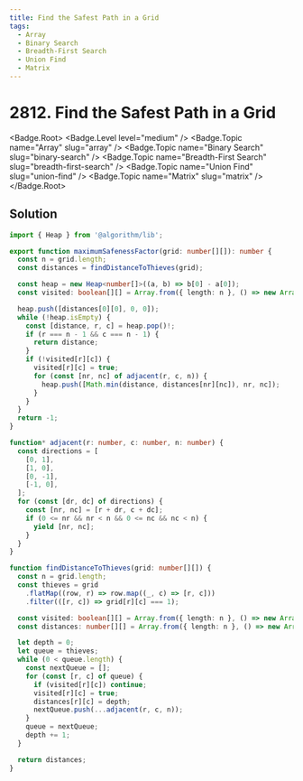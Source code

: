 ```yaml
---
title: Find the Safest Path in a Grid
tags:
  - Array
  - Binary Search
  - Breadth-First Search
  - Union Find
  - Matrix
---
```


# 2812. Find the Safest Path in a Grid

<Badge.Root>
  <Badge.Level level="medium" />
  <Badge.Topic name="Array" slug="array" />
  <Badge.Topic name="Binary Search" slug="binary-search" />
  <Badge.Topic name="Breadth-First Search" slug="breadth-first-search" />
  <Badge.Topic name="Union Find" slug="union-find" />
  <Badge.Topic name="Matrix" slug="matrix" />
</Badge.Root>

## Solution

```typescript filename="solution.ts" copy
import { Heap } from '@algorithm/lib';

export function maximumSafenessFactor(grid: number[][]): number {
  const n = grid.length;
  const distances = findDistanceToThieves(grid);

  const heap = new Heap<number[]>((a, b) => b[0] - a[0]);
  const visited: boolean[][] = Array.from({ length: n }, () => new Array(n).fill(false));

  heap.push([distances[0][0], 0, 0]);
  while (!heap.isEmpty) {
    const [distance, r, c] = heap.pop()!;
    if (r === n - 1 && c === n - 1) {
      return distance;
    }
    if (!visited[r][c]) {
      visited[r][c] = true;
      for (const [nr, nc] of adjacent(r, c, n)) {
        heap.push([Math.min(distance, distances[nr][nc]), nr, nc]);
      }
    }
  }
  return -1;
}

function* adjacent(r: number, c: number, n: number) {
  const directions = [
    [0, 1],
    [1, 0],
    [0, -1],
    [-1, 0],
  ];
  for (const [dr, dc] of directions) {
    const [nr, nc] = [r + dr, c + dc];
    if (0 <= nr && nr < n && 0 <= nc && nc < n) {
      yield [nr, nc];
    }
  }
}

function findDistanceToThieves(grid: number[][]) {
  const n = grid.length;
  const thieves = grid
    .flatMap((row, r) => row.map((_, c) => [r, c]))
    .filter(([r, c]) => grid[r][c] === 1);

  const visited: boolean[][] = Array.from({ length: n }, () => new Array(n).fill(false));
  const distances: number[][] = Array.from({ length: n }, () => new Array(n).fill(0));

  let depth = 0;
  let queue = thieves;
  while (0 < queue.length) {
    const nextQueue = [];
    for (const [r, c] of queue) {
      if (visited[r][c]) continue;
      visited[r][c] = true;
      distances[r][c] = depth;
      nextQueue.push(...adjacent(r, c, n));
    }
    queue = nextQueue;
    depth += 1;
  }

  return distances;
}
```

<ProblemLink
  codingSite="leetcode"
  href="https://leetcode.com/problems/find-the-safest-path-in-a-grid"
  title="Find the Safest Path in a Grid"
/>
